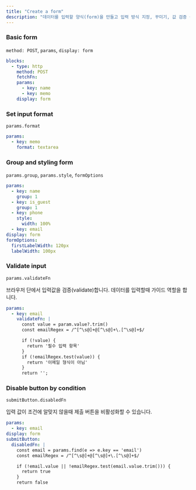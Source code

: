 ```yaml
---
title: "Create a form"
description: "데이터를 입력할 양식(form)을 만들고 입력 방식 지정, 꾸미기, 값 검증 등 세부 설정이 가능합니다."
---
```


### Basic form

`method: POST`, `params`, `display: form`

```yaml
blocks:
  - type: http
    method: POST
    fetchFn: 
    params:
      - key: name
      - key: memo
    display: form
```

### Set input format

`params.format`

```yaml
params:
  - key: memo
    format: textarea
```

### Group and styling form

`params.group`, `params.style`, `formOptions`

```yaml
params:
  - key: name
    group: 1
  - key: is_guest
    group: 1
  - key: phone
    style:
      width: 100%
  - key: email
display: form
formOptions:
  firstLabelWidth: 120px
  labelWidth: 100px
```

### Validate input

`params.validateFn`

브라우저 단에서 입력값을 검증(validate)합니다. 데이터를 입력할때 가이드 역할을 합니다.

```yaml
params:
  - key: email
    validateFn: |
      const value = param.value?.trim()
      const emailRegex = /^[^\s@]+@[^\s@]+\.[^\s@]+$/

      if (!value) {
        return '필수 입력 항목'
      }
      if (!emailRegex.test(value)) {
        return '이메일 형식이 아님'
      }
      return '';
```

### Disable button by condition

`submitButton.disabledFn`

입력 값이 조건에 알맞지 않을때 제출 버튼을 비활성화할 수 있습니다.

```yaml
params:
  - key: email
display: form
submitButton: 
  disabledFn: |
    const email = params.find(e => e.key == 'email')
    const emailRegex = /^[^\s@]+@[^\s@]+\.[^\s@]+$/

    if (!email.value || !emailRegex.test(email.value.trim())) {
      return true
    }
    return false
```